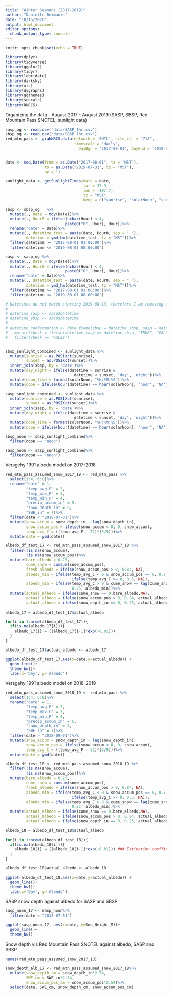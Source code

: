 ```yaml
---
title: "Winter Seasons (2017-2019)"
author: "Danielle Reimanis"
date: "10/15/2020"
output: html_document
editor_options: 
  chunk_output_type: console
---
```


```r
knitr::opts_chunk$set(echo = TRUE)

library(dplyr)
library(tidyverse)
library(ggplot2)
library(tidyr)
library(lubridate)
library(darksky)
library(xts)
library(dygraphs)
library(ggthemes)
library(suncalc)
library(RNRCS)


```

Organizing the data - August 2017 - August 2019
(SASP, SBSP, Red Mountain Pass SNOTEL, sunlight data)

```r
sasp_og <- read.csv('data/SASP_1hr.csv')
sbsp_og <- read.csv('data/SBSP_1hr.csv')
red_mtn_pass <- grabNRCS.data(network = 'SNTL', site_id  = '713',
                              timescale = 'daily',
                                DayBgn = '2017-08-01', DayEnd = '2019-07-31')


date <- seq.Date(from = as.Date("2017-08-01", tz = "MST"), 
                 to = as.Date("2019-07-31", tz = "MST"), 
                 by = 1)

sunlight_data <- getSunlightTimes(date = date,
                                  lat = 37.9, 
                                  lon = -107.7, 
                                  tz = "MST", 
                                  keep = c("sunrise", "solarNoon", "sunset"))

sbsp <- sbsp_og   %>%
  mutate(., Date = mdy(Date))%>%
  mutate(., Hour0 = ifelse(nchar(Hour) < 4, 
                          paste0("0", Hour), Hour))%>%
  rename("date" = Date)%>%
  mutate(., datetime_test = paste(date, Hour0, sep = " "),
         datetime = ymd_hm(datetime_test, tz = "MST"))%>%
  filter(datetime >= "2017-08-01 01:00:00")%>%
  filter(datetime <= "2019-08-01 00:00:00")

sasp <- sasp_og %>%
  mutate(., Date = mdy(Date))%>%
  mutate(., Hour0 = ifelse(nchar(Hour) < 4, 
                          paste0("0", Hour), Hour))%>%
  rename("date" = Date)%>%
  mutate(., datetime_test = paste(date, Hour0, sep = " "),
         datetime = ymd_hm(datetime_test, tz = "MST"))%>%
  filter(datetime >= "2017-08-01 01:00:00")%>%
  filter(datetime <= "2019-08-01 00:00:00")

# Datetimes do not match starting 2019-08-13, therefore I am removing all days after 07/31/202 at midnight This analysis was done and then I went back to change the code above. It will not work now because all values are TRUE.
# 
# datetime_sasp <- sasp$datetime
# datetime_sbsp <- sbsp$datetime
# 
# datetime_confirmation <- data.frame(sbsp = datetime_sbsp, sasp = datetime_sasp)%>%
#   mutate(check = ifelse(datetime_sasp == datetime_sbsp, "TRUE", "FALSE"))%>%
#   filter(check == "FALSE")


sbsp_sunlight_combined <- sunlight_data %>%
  mutate(sunrise = as.POSIXct(sunrise),
         sunset = as.POSIXct(sunset))%>%
  inner_join(sbsp, by = 'date')%>%
  mutate(day_night = ifelse(datetime > sunrise &
                              datetime < sunset, 'day', 'night'))%>%
  mutate(noon_time = format(solarNoon, "%H:%M:%S"))%>%
  mutate(noon = ifelse(hour(datetime) == hour(solarNoon), 'noon', 'NA'))

sasp_sunlight_combined <- sunlight_data %>%
  mutate(sunrise = as.POSIXct(sunrise),
         sunset = as.POSIXct(sunset))%>%
  inner_join(sasp, by = 'date')%>%
  mutate(day_night = ifelse(datetime > sunrise &
                              datetime < sunset, 'day', 'night'))%>%
  mutate(noon_time = format(solarNoon, "%H:%M:%S"))%>%
  mutate(noon = ifelse(hour(datetime) == hour(solarNoon), 'noon', 'NA'))

sbsp_noon <- sbsp_sunlight_combined%>%
  filter(noon == "noon")

sasp_noon <- sasp_sunlight_combined%>%
  filter(noon == "noon")

```

Versgehy 1991 albedo model on 2017-2018
```r

red_mtn_pass_assumed_snow_2017_18 <- red_mtn_pass %>%
  select(1:4, 6:8)%>%
  rename("date" = 1,
         "temp_avg_F" = 2,
         "temp_max_F" = 3,
         "temp_min_F" = 4,
         "precip_accum_in" = 5,
         "snow_depth_in" = 6,
         "SWE_in" = 7)%>%
  filter(date < "2018-07-01")%>%
  mutate(snow_accum = snow_depth_in - lag(snow_depth_in),
         snow_accum_pos = ifelse(snow_accum < 0, 0, snow_accum),
         temp_avg_C = ((temp_avg_F - 32)*(5/9)))%>%
  mutate(date = ymd(date))

albedo_df_test_17 <- red_mtn_pass_assumed_snow_2017_18 %>%
  filter(!is.na(snow_accum),
         !is.na(snow_accum_pos))%>%
  mutate(bare_albedo = 0.25,
         cume_snow = cumsum(snow_accum_pos),
         fresh_albedo = ifelse(snow_accum_pos > 0, 0.84, NA),
         albedo_min = ifelse(temp_avg_C < 0 & snow_accum_pos == 0, 0.7, 
                             ifelse(temp_avg_C >= 0, 0.5, NA)),
         albedo_min = ifelse(temp_avg_C > 0 & cume_snow == lag(cume_snow), 
                             0.25, albedo_min))%>%
  mutate(actual_albedo = ifelse(cume_snow == 0,bare_albedo,NA),
         actual_albedo = ifelse(snow_accum_pos > 0, 0.84, actual_albedo),
         actual_albedo = ifelse(snow_depth_in == 0, 0.25, actual_albedo))
         
albedo_17 = albedo_df_test_17$actual_albedo

for(i in 1:nrow(albedo_df_test_17)){
  if(is.na(albedo_17[i])){
    albedo_17[i] = ((albedo_17[i-1]*exp(-0.01)))
  }
}

albedo_df_test_17$actual_albedo <- albedo_17

ggplot(albedo_df_test_17,aes(x=date,y=actual_albedo)) +
  geom_line()+
  theme_bw()+
  labs(x='Day', y='Albedo')

```

Versgehy 1991 albedo model on 2018-2019

```r

red_mtn_pass_assumed_snow_2018_19 <- red_mtn_pass %>%
  select(1:4, 6:8)%>%
  rename("date" = 1,
         "temp_avg_F" = 2,
         "temp_max_F" = 3,
         "temp_min_F" = 4,
         "precip_accum_in" = 5,
         "snow_depth_in" = 6,
         "SWE_in" = 7)%>%
  filter(date > "2018-09-01")%>%
  mutate(snow_accum = snow_depth_in - lag(snow_depth_in),
         snow_accum_pos = ifelse(snow_accum < 0, 0, snow_accum),
         temp_avg_C = ((temp_avg_F - 32)*(5/9)))%>%
  mutate(date = ymd(date))

albedo_df_test_18 <- red_mtn_pass_assumed_snow_2018_19 %>%
  filter(!is.na(snow_accum),
         !is.na(snow_accum_pos))%>%
  mutate(bare_albedo = 0.25,
         cume_snow = cumsum(snow_accum_pos),
         fresh_albedo = ifelse(snow_accum_pos > 0, 0.84, NA),
         albedo_min = ifelse(temp_avg_C < 0 & snow_accum_pos == 0, 0.7, 
                             ifelse(temp_avg_C >= 0, 0.5, NA)),
         albedo_min = ifelse(temp_avg_C > 0 & cume_snow == lag(cume_snow), 
                             0.25, albedo_min))%>%
  mutate(actual_albedo = ifelse(cume_snow == 0,bare_albedo,NA),
         actual_albedo = ifelse(snow_accum_pos > 0, 0.84, actual_albedo),
         actual_albedo = ifelse(snow_depth_in == 0, 0.25, actual_albedo))
         
albedo_18 = albedo_df_test_18$actual_albedo

for(i in 1:nrow(albedo_df_test_18)){
  if(is.na(albedo_18[i])){
    albedo_18[i] = ((albedo_18[i-1]*exp(-0.01))) ### Extinction coefficient is either 0.01, likely not 0.24. 
  }
}

albedo_df_test_18$actual_albedo <- albedo_18

ggplot(albedo_df_test_18,aes(x=date,y=actual_albedo)) +
  geom_line()+
  theme_bw()+
  labs(x='Day', y='Albedo')


```


SASP snow depth against albedo for SASP and SBSP
```r

sasp_noon_17 <- sasp_noon%>%
  filter(date < "2018-07-01")

ggplot(sasp_noon_17, aes(x=date, y=Sno_Height_M))+
  geom_line()+
  theme_bw()

```



Snow depth vis Red Mountain Pass SNOTEL against albedo, SASP and SBSP

```r

names(red_mtn_pass_assumed_snow_2017_18)

snow_depth_alb_17 <- red_mtn_pass_assumed_snow_2017_18%>%
  mutate(snow_depth_cm = snow_depth_in*2.54,
         SWE_cm = SWE_in*2.54,
         snow_accum_pos_cm = snow_accum_pos*2.54)%>%
  select(date, SWE_cm, snow_depth_cm, snow_accum_pos_cm)

```

